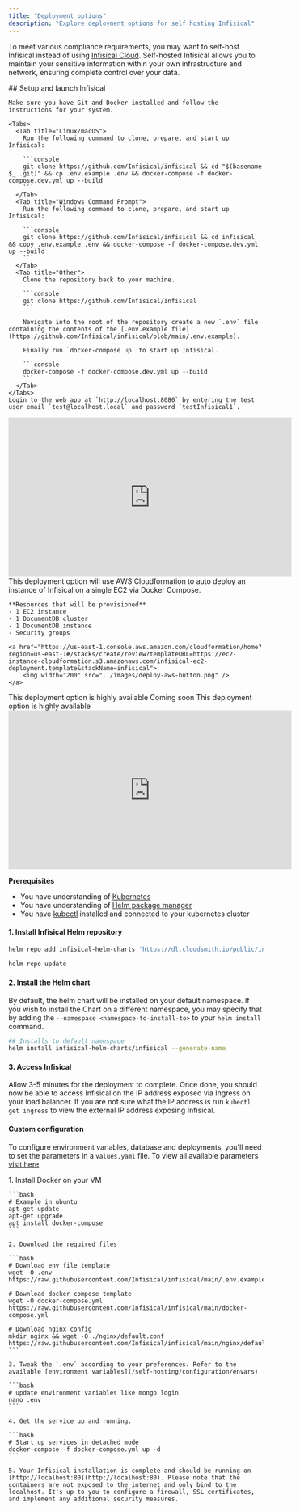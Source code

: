 ```yaml
---
title: "Deployment options"
description: "Explore deployment options for self hosting Infisical"
---
```


To meet various compliance requirements, you may want to self-host Infisical instead of using [Infisical Cloud](https://app.infisical.com/). 
Self-hosted Infisical allows you to maintain your sensitive information within your own infrastructure and network, ensuring complete control over your data.

<Tabs>
  <Tab title="Local machine">
    ## Setup and launch Infisical
    
    Make sure you have Git and Docker installed and follow the instructions for your system.
    
    <Tabs>
      <Tab title="Linux/macOS">
        Run the following command to clone, prepare, and start up Infisical:
        
        ```console
        git clone https://github.com/Infisical/infisical && cd "$(basename $_ .git)" && cp .env.example .env && docker-compose -f docker-compose.dev.yml up --build
        ```
      </Tab>
      <Tab title="Windows Command Prompt">
        Run the following command to clone, prepare, and start up Infisical:

        ```console
        git clone https://github.com/Infisical/infisical && cd infisical && copy .env.example .env && docker-compose -f docker-compose.dev.yml up --build
        ```
      </Tab>
      <Tab title="Other">
        Clone the repository back to your machine.
        
        ```console
        git clone https://github.com/Infisical/infisical
        ```
      
        Navigate into the root of the repository create a new `.env` file containing the contents of the [.env.example file](https://github.com/Infisical/infisical/blob/main/.env.example).
        
        Finally run `docker-compose up` to start up Infisical.

        ```console
        docker-compose -f docker-compose.dev.yml up --build
        ```
      </Tab>
    </Tabs>
    Login to the web app at `http://localhost:8080` by entering the test user email `test@localhost.local` and password `testInfisical1`.
  </Tab>
  <Tab title="Quick deploy AWS">
    <iframe width="560" height="315" src="https://www.youtube.com/embed/jR-gM7vIY2c" title="YouTube video player" frameborder="0" allow="accelerometer; autoplay; clipboard-write; encrypted-media; gyroscope; picture-in-picture; web-share" allowfullscreen></iframe>
    This deployment option will use AWS Cloudformation to auto deploy an instance of Infisical on a single EC2 via Docker Compose.

    **Resources that will be provisioned** 
    - 1 EC2 instance 
    - 1 DocumentDB cluster 
    - 1 DocumentDB instance 
    - Security groups

    <a href="https://us-east-1.console.aws.amazon.com/cloudformation/home?region=us-east-1#/stacks/create/review?templateURL=https://ec2-instance-cloudformation.s3.amazonaws.com/infisical-ec2-deployment.template&stackName=infisical">
        <img width="200" src="../images/deploy-aws-button.png" />
    </a>

  </Tab>
  <Tab title="Quick deploy Digital Ocean">
    <Note>This deployment option is highly available</Note>
    Coming soon
  </Tab>
  <Tab title="Helm Kubernetes">
    <Note>This deployment option is highly available</Note>
    <iframe width="560" height="315" src="https://www.youtube.com/embed/ugJZSCcZaV8" title="YouTube video player" frameborder="0" allow="accelerometer; autoplay; clipboard-write; encrypted-media; gyroscope; picture-in-picture; web-share" allowfullscreen></iframe>
    
  **Prerequisites**
  - You have understanding of [Kubernetes](https://kubernetes.io/)
  - You have understanding of [Helm package manager](https://helm.sh/) 
  - You have [kubectl](https://kubernetes.io/docs/reference/kubectl/kubectl/) installed and connected to your kubernetes cluster


  #### 1. Install Infisical Helm repository 

  ```bash
  helm repo add infisical-helm-charts 'https://dl.cloudsmith.io/public/infisical/helm-charts/helm/charts/' 
    
  helm repo update
  ```

  #### 2. Install the Helm chart 

  By default, the helm chart will be installed on your default namespace. If you wish to install the Chart on a different namespace, you may specify
  that by adding the `--namespace <namespace-to-install-to>` to your `helm install` command.

  ```bash
  ## Installs to default namespace
  helm install infisical-helm-charts/infisical --generate-name 
  ```

  #### 3. Access Infisical
  Allow 3-5 minutes for the deployment to complete. Once done, you should now be able to access Infisical on the IP address exposed via Ingress on your load balancer. If you are not sure what the IP address is run `kubectl get ingress` to view the external IP address exposing Infisical.
    
  #### Custom configuration
  To configure environment variables, database and deployments, you'll need to set the parameters in a `values.yaml` file. To view all available parameters [visit here](https://github.com/Infisical/infisical/tree/main/helm-charts/infisical#parameters)

  </Tab>
  <Tab title="Bare Docker Compose">
    1. Install Docker on your VM

    ```bash
    # Example in ubuntu
    apt-get update
    apt-get upgrade
    apt install docker-compose
    ```

    2. Download the required files

    ```bash
    # Download env file template
    wget -O .env https://raw.githubusercontent.com/Infisical/infisical/main/.env.example

    # Download docker compose template
    wget -O docker-compose.yml https://raw.githubusercontent.com/Infisical/infisical/main/docker-compose.yml

    # Download nginx config
    mkdir nginx && wget -O ./nginx/default.conf https://raw.githubusercontent.com/Infisical/infisical/main/nginx/default.dev.conf
    ```

    3. Tweak the `.env` according to your preferences. Refer to the available [environment variables](/self-hosting/configuration/envars)

    ```bash
    # update environment variables like mongo login
    nano .env
    ```

    4. Get the service up and running.

    ```bash
    # Start up services in detached mode
    docker-compose -f docker-compose.yml up -d
    ```

    5. Your Infisical installation is complete and should be running on [http://localhost:80](http://localhost:80). Please note that the containers are not exposed to the internet and only bind to the localhost. It's up to you to configure a firewall, SSL certificates, and implement any additional security measures.

  </Tab>
</Tabs>
